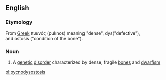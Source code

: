 ==English==

===Etymology===
From [[Greek language|Greek]] πυκνός (puknos) meaning "dense", dys("defective"), and ostosis ("condition of the bone").

===Noun===
{{en-noun|pycnodysostoses}}

# {{context|medicine|lang=en}} A [[genetic]] [[disorder]] characterized by dense, fragile [[bone]]s and [[dwarfism]]

[[pl:pycnodysostosis]]